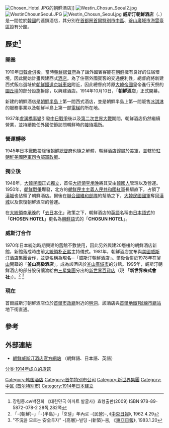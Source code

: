 {{Infobox Company
| company_name = 威斯汀朝鮮酒店<br>웨스틴 朝鮮호텔<br>웨스틴 조선호텔
| company_logo = <big>'''WESTIN CHOSUN HOTEL'''</big>
| company_type =
| foundation = 1914年10月<small>（'''朝鮮酒店'''）</small>
| location = {{ROK-KOR}}<br>[[首爾特別市|首爾特別市]]
| key_people = 
| area_served = {{KOR}}[[首爾|首爾]]、[[釜山|釜山]]
| industry = [[飯店|飯店]]
| products = 飯店
| revenue =
| operating_income =
| net_income =
| num_employees =
| parent = {{flagicon|KOR}} [[新世界百貨_(韓國)|新世界百貨]]<br>{{flagicon|USA}} [[威斯汀酒店|威斯汀酒店]]
| subsid =
| homepage = [http://www.echosunhotel.com/ 웨스틴 조선호텔]
| footnotes =
}}
[[File:Chosen_Hotel.JPG|thumb]]的朝鮮酒店]]
[[File:Westin_Chosun_Seoul2.jpg|thumb]]
[[File:WestinChosunSeoul.JPG|thumb]]
[[File:Westin_Chosun_Seoul.jpg|thumb]]
'''威斯汀朝鮮酒店'''（{{lang-en|'''Westin Chosun Hotel'''}}、{{lang-ko|'''웨스틴 조선호텔 / 웨스틴 朝鮮호텔'''}}）是一間位於[[韓國|韓國]]的連鎖酒店，其分別在[[首都圈|首都圈]][[首爾特別市|首爾特別市]][[中區_(首爾)|中區]]、[[釜山廣域市|釜山廣域市]][[海雲臺區|海雲臺區]]設有分館。

==歷史<ref>장림종.cw박진희 《대한민국 아파트 발굴사》효형출판(2009) ISBN 978-89-5872-078-2 28쪽,282쪽 </ref>==
===開業===
1910年[[日韓合併|日韓合併]]後，當時[[朝鮮總督府|朝鮮總督府]]為了讓外國賓客能在[[朝鮮|朝鮮]]擁有良好的住宿環境，因此開始計畫興建西式[[酒店|酒店]]。為了住宿外國賓客的交通便利性，總督府將新建西式飯店選址於[[朝鮮總督府鐵道|朝鮮鐵道]][[首爾車站|京城車站]]附近，因此總督府將原[[大韓帝國|大韓帝國]]皇帝進行天祭的[[圜丘壇_(首爾)|圜丘壇]]的部分設施拆除，以興建酒店。1914年10月10日，「'''朝鮮酒店'''」正式開幕。

新建的朝鮮酒店是[[朝鮮半島|朝鮮半島]]上第一間西式酒店，並是朝鮮半島上第一間販售[[冰淇淋|冰淇淋]]的服務事業以及朝鮮半島上第一部[[電梯|電梯]]的所在地。

1937年[[盧溝橋事變|盧溝橋事變]]引發[[中国抗日战争|中日戰爭]]後以及[[第二次世界大戰|第二次世界大戰]]期間，朝鮮酒店仍然繼續營業，並持續擔任外國使節訪問朝鮮時的[[賓館|接待場所]]。

===營運轉移===
1945年日本戰敗投降後[[朝鮮總督府|朝鮮總督府]]也隨之解體，朝鮮酒店歸屬於[[美軍|美軍]]，並轄於[[駐朝鮮美國陸軍司令部軍政廳|駐朝鮮美國陸軍司令部軍政廳]]。

===獨立後===
1948年，[[大韓民國|大韓民國]]正式[[獨立|獨立]]，首任[[大統領|大統領]][[李承晚|李承晚]]將其交由[[韓國人|韓國人]]管理以及營運。1950年，[[朝鮮戰爭|朝鮮戰爭]]爆發，北方的[[朝鮮民主主義人民共和國|朝鮮民主主義人民共和國]][[紅軍|紅軍]]長驅直下，占領了[[漢城|漢城]]也佔領了朝鮮酒店。爾後在[[聯合國維和部隊|聯合國維和部隊]]的幫助之下，[[大韓民國國軍|大韓民國國軍]]奪回[[漢城|漢城]]以及恢復朝鮮酒店的營運。

在[[大統領|大統領]][[李承晚|李承晚]]的「[[反日|去日本化]]」政策之下，朝鮮酒店的[[英語|英語]]名稱由[[日語|日本語式]]的「'''CHOSEN HOTEL'''」更名為[[韓語|朝鮮語]]式的「'''CHOSUN HOTEL'''」。

===威斯汀合作===
1970年日本統治時期興建的舊館不敷使用，因此另外興建20層樓的朝鮮酒店新館，新館落成時由前[[大統領|大統領]][[朴正熙|朴正熙]]主持儀式。1981年，朝鮮酒店宣布與[[美國|美國]][[威斯汀酒店|威斯汀酒店]]集團合作，並更名稱為現名─「威斯汀朝鮮酒店」。爾後合併於1978年在[[釜山|釜山]]開幕的「'''釜山高級酒店'''」，成為該酒店於[[釜山廣域市|釜山廣域市]]的分館。1995年，威斯汀朝鮮酒店的部分股份讓渡給由[[三星集團|三星集團]]分出的[[新世界百貨_(韓國)|新世界百貨店]]（現 「'''新世界株式會社'''」）。<ref>「-{朝鮮}-」「-{半島}-」「호텔」年內로 -{民營}-, 《[[中央日報_(韓國)|中央日報]]》, 1962.4.29</ref> <ref>"不況을 모르는 安全투자" -{高層}-빌딩 -{新築}-붐, 《[[東亞日報|東亞日報]]》, 1983.1.20</ref>

===現在===
首爾威斯汀朝鮮酒店位於[[首爾市政廳|首爾市政廳]]附近的[[明洞|明洞]]，該酒店與[[首爾地鐵1號線|首爾地鐵1號線]][[市廳站_(首爾)|市廳站]]地下街直通。

==參考==
{{reflist}}

==外部連結==
* [http://www.echosunhotel.com/ 朝鮮威斯汀酒店官方網站] {{Wayback|url=http://www.echosunhotel.com/ |date=20130115035052 }}（朝鮮語、日本語、英語）

{{coord|37|33|52.0|N|126|58|48.3|E|region:KR|display=title}}
[[Category:韩国酒店|Category:韩国酒店]]
[[Category:首尔特别市公司|Category:首尔特别市公司]]
[[Category:新世界集團|Category:新世界集團]]
[[Category:中区_(首尔特别市)|Category:中区 (首尔特别市)]]
[[Category:1914年日本建立|Category:1914年日本建立]]
[[分类:1914年成立的旅馆|分类:1914年成立的旅馆]]